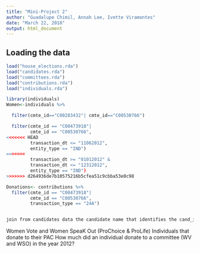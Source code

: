 ```yaml
---
title: "Mini-Project 2"
author: "Guadalupe Chimil, Annah Lee, Ivette Viramontes"
date: "March 22, 2018"
output: html_document
---
```


## Loading the data
```r
load("house_elections.rda")
load("candidates.rda")
load("committees.rda")
load("contributions.rda")
load("individuals.rda") 
```

```r
library(individuals)
Women<-individuals %>%

  filter(cmte_id=="C00283432"| cmte_id=="C00530766") 

  filter(cmte_id == "C00473918"| 
         cmte_id == "C00530766",
<<<<<<< HEAD
         transaction_dt <= "11062012",
         entity_type == "IND")  
=======
         transaction_dt >= "01012012" & 
         transaction_dt <= "12312012",
         entity_type == "IND")
>>>>>>> d264936de7b10575216b5cfea51c9cbba53e0c98

Donations<- contributions %>%
  filter(cmte_id == "C00473918"| 
         cmte_id == "C00530766",
         transaction_type == "24A")


join from candidates data the candidate name that identifies the cand_id number
```


Women Vote and Women SpeaK Out (ProChoice & ProLife) 
Individuals that donate to their PAC
How much did an individual donate to a committee (WV and WSO) in the year 2012?


